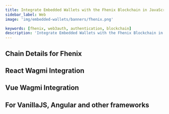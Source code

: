 ```yaml
---
title: Integrate Embedded Wallets with the Fhenix Blockchain in JavaScript
sidebar_label: Web
image: 'img/embedded-wallets/banners/fhenix.png'

keywords: [fhenix, web3auth, authentication, blockchain]
description: 'Integrate Embedded Wallets with the Fhenix Blockchain in JavaScript | Embedded Wallets'
---
```



## Chain Details for Fhenix

<ChainDetailsFhenix />

## React Wagmi Integration

<ReactWagmiIntegration />

## Vue Wagmi Integration

<VueWagmiIntegration />

## For VanillaJS, Angular and other frameworks

<JsBlockchainMethods />
